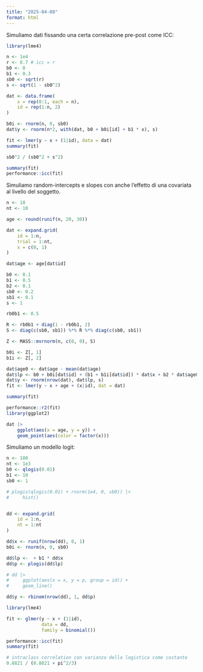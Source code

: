 ```yaml
---
title: "2025-04-08"
format: html
---
```


Simuliamo dati fissando una certa correlazione pre-post come ICC:

```r
library(lme4)

n <- 1e4
r <- 0.7 # icc = r
b0 <- 0
b1 <- 0.3
sb0 <- sqrt(r)
s <- sqrt(1 - sb0^2)

dat <- data.frame(
    x = rep(0:1, each = n),
    id = rep(1:n, 2)
)

b0i <- rnorm(n, 0, sb0)
dat$y <- rnorm(n*2, with(dat, b0 + b0i[id] + b1 * x), s)

fit <- lmer(y ~ x + (1|id), data = dat)
summary(fit)

sb0^2 / (sb0^2 + s^2)

summary(fit)
performance::icc(fit)
```

Simuliamo random-intercepts e slopes con anche l'effetto di una covariata al livello del soggetto.

```r
n <- 10
nt <- 10

age <- round(runif(n, 20, 30))

dat <- expand.grid(
    id = 1:n,
    trial = 1:nt,
    x = c(0, 1)
)

dat$age <- age[dat$id]

b0 <- 0.1
b1 <- 0.5
b2 <- 0.1
sb0 <- 0.2
sb1 <- 0.1
s <- 1

rb0b1 <- 0.5

R <- rb0b1 + diag(1 - rb0b1, 2)
S <- diag(c(sb0, sb1)) %*% R %*% diag(c(sb0, sb1))

Z <- MASS::mvrnorm(n, c(0, 0), S)

b0i <- Z[, 1]
b1i <- Z[, 2]

dat$age0 <- dat$age - mean(dat$age)
dat$lp <- b0 + b0i[dat$id] + (b1 + b1i[dat$id]) * dat$x + b2 * dat$age0
dat$y <- rnorm(nrow(dat), dat$lp, s)
fit <- lmer(y ~ x + age + (x|id), dat = dat)

summary(fit)

performance::r2(fit)
library(ggplot2)

dat |> 
    ggplot(aes(x = age, y = y)) +
    geom_point(aes(color = factor(x)))
```

Simuliamo un modello logit:

```r
n <- 100
nt <- 1e3
b0 <- qlogis(0.01)
b1 <- 10
sb0 <- 1

# plogis(qlogis(0.01) + rnorm(1e4, 0, sb0)) |> 
#     hist()


dd <- expand.grid(
    id = 1:n,
    nt = 1:nt
)

dd$x <- runif(nrow(dd), 0, 1)
b0i <- rnorm(n, 0, sb0)

dd$lp <-  + b1 * dd$x
dd$p <- plogis(dd$lp)

# dd |> 
#     ggplot(aes(x = x, y = p, group = id)) +
#     geom_line()

dd$y <- rbinom(nrow(dd), 1, dd$p)

library(lme4)

fit <- glmer(y ~ x + (1|id),
             data = dd, 
             family = binomial())

performance::icc(fit)
summary(fit)

# intraclass correlation con varianza della logistica come costante
0.8821 / (0.8821 + pi^2/3)
```

